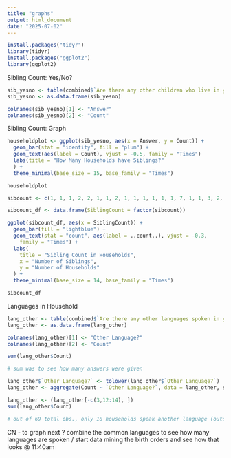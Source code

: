 ```yaml
---
title: "graphs"
output: html_document
date: "2025-07-02"
---
```

```r
install.packages("tidyr")
library(tidyr)
install.packages("ggplot2")
library(ggplot2)
```

Sibling Count: Yes/No?
```r
sib_yesno <- table(combined$`Are there any other children who live in your home?`)
sib_yesno <- as.data.frame(sib_yesno)

colnames(sib_yesno)[1] <- "Answer"
colnames(sib_yesno)[2] <- "Count"
```
Sibling Count: Graph
```r
householdplot <- ggplot(sib_yesno, aes(x = Answer, y = Count)) + 
  geom_bar(stat = "identity", fill = "plum") +
  geom_text(aes(label = Count), vjust = -0.5, family = "Times")
  labs(title = "How Many Households have Siblings?"
  ) + 
  theme_minimal(base_size = 15, base_family = "Times")

householdplot
```
```r
sibcount <- c(1, 1, 1, 2, 2, 1, 1, 2, 1, 1, 1, 1, 1, 1, 7, 1, 1, 3, 2, 1, 1, 1, 2, 1, 1, 2, 1, 1, 3, 1, 1, 1, 1, 3, 1, 1, 3, 2, 2, 2, 1, 1, 1, 1, 1, 1, 1, 2, 1, 1, 1, 1, 1)

sibcount_df <- data.frame(SiblingCount = factor(sibcount))

ggplot(sibcount_df, aes(x = SiblingCount)) +
  geom_bar(fill = "lightblue") +
  geom_text(stat = "count", aes(label = ..count..), vjust = -0.3,  
    family = "Times") +
  labs(
    title = "Sibling Count in Households",
    x = "Number of Siblings",
    y = "Number of Households"
  ) +
  theme_minimal(base_size = 14, base_family = "Times")

sibcount_df
```

Languages in Household
```r
lang_other <- table(combined$`Are there any other languages spoken in your home?`)
lang_other <- as.data.frame(lang_other)

colnames(lang_other)[1] <- "Other Language?"
colnames(lang_other)[2] <- "Count"

sum(lang_other$Count)

# sum was to see how many answers were given
```

```r
lang_other$`Other Language?` <- tolower(lang_other$`Other Language?`)
lang_other <- aggregate(Count ~ `Other Language?`, data = lang_other, sum)

lang_other <- (lang_other[-c(3,12:14), ])
sum(lang_other$Count)

# out of 69 total obs., only 18 households speak another language (outside of English) (after cleaning and removing English/No answers)
```

CN - to graph next ? combine the common languages to see how many languages are spoken / start data mining the birth orders and see how that looks @ 11:40am
```r

```


